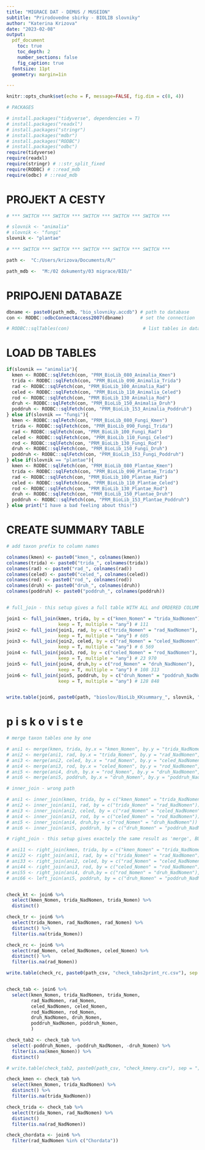 ```yaml
---
title: "MIGRACE DAT - DEMUS / MUSEION"
subtitle: "Prirodovedne sbirky - BIOLIB slovniky"
author: "Katerina Krizova"
date: "2023-02-08"
output:
  pdf_document
    toc: true
    toc_depth: 2
    number_sections: false
    fig_caption: true
  fontsize: 11pt
  geometry: margin=1in

---
```


\newpage 

```r
knitr::opts_chunk$set(echo = F, message=FALSE, fig.dim = c(8, 4))

# PACKAGES

# install.packages("tidyverse", dependencies = T)
# install.packages("readxl")
# install.packages("stringr")
# install.packages("mdbr")
# install.packages("RODBC")
# install.packages("odbc")
require(tidyverse)
require(readxl)
require(stringr) # ::str_split_fixed
require(RODBC) # ::read_mdb
require(odbc) # ::read_mdb

```

\newpage 

# PROJEKT A CESTY

```r

# *** SWITCH *** SWITCH *** SWITCH *** SWITCH *** SWITCH ***

# slovnik <- "animalia"
# slovnik <- "fungi"
slovnik <- "plantae"

# *** SWITCH *** SWITCH *** SWITCH *** SWITCH *** SWITCH ***

path <-  "C:/Users/krizova/Documents/R/"

path_mdb <-  "M:/02 dokumenty/03 migrace/BIO/"

```


# PRIPOJENI DATABAZE

```r

dbname <- paste0(path_mdb, "bio_slovniky.accdb") # path to database
con <- RODBC::odbcConnectAccess2007(dbname)      # set the connection

# RODBC::sqlTables(con)                           # list tables in database

```

\newpage

# LOAD DB TABLES

```r

if(slovnik == "animalia"){
  kmen <- RODBC::sqlFetch(con, "PRM_BioLib_080_Animalia_Kmen")  
  trida <- RODBC::sqlFetch(con, "PRM_BioLib_090_Animalia_Trida")  
  rad <- RODBC::sqlFetch(con, "PRM_BioLib_100_Animalia_Rad")  
  celed <- RODBC::sqlFetch(con, "PRM_BioLib_110_Animalia_Celed")  
  rod <- RODBC::sqlFetch(con, "PRM_BioLib_130_Animalia_Rod")  
  druh <- RODBC::sqlFetch(con, "PRM_BioLib_150_Animalia_Druh")  
  poddruh <- RODBC::sqlFetch(con, "PRM_BioLib_153_Animalia_Poddruh") 
} else if(slovnik == "fungi"){
  kmen <- RODBC::sqlFetch(con, "PRM_BioLib_080_Fungi_Kmen")  
  trida <- RODBC::sqlFetch(con, "PRM_BioLib_090_Fungi_Trida")  
  rad <- RODBC::sqlFetch(con, "PRM_BioLib_100_Fungi_Rad")  
  celed <- RODBC::sqlFetch(con, "PRM_BioLib_110_Fungi_Celed")  
  rod <- RODBC::sqlFetch(con, "PRM_BioLib_130_Fungi_Rod")  
  druh <- RODBC::sqlFetch(con, "PRM_BioLib_150_Fungi_Druh")  
  poddruh <- RODBC::sqlFetch(con, "PRM_BioLib_153_Fungi_Poddruh")
} else if(slovnik == "plantae"){
  kmen <- RODBC::sqlFetch(con, "PRM_BioLib_080_Plantae_Kmen")  
  trida <- RODBC::sqlFetch(con, "PRM_BioLib_090_Plantae_Trida")  
  rad <- RODBC::sqlFetch(con, "PRM_BioLib_100_Plantae_Rad")  
  celed <- RODBC::sqlFetch(con, "PRM_BioLib_110_Plantae_Celed")  
  rod <- RODBC::sqlFetch(con, "PRM_BioLib_130_Plantae_Rod")  
  druh <- RODBC::sqlFetch(con, "PRM_BioLib_150_Plantae_Druh")  
  poddruh <- RODBC::sqlFetch(con, "PRM_BioLib_153_Plantae_Poddruh")
} else print("I have a bad feeling about this!")

```



# CREATE SUMMARY TABLE

```r

# add taxon prefix to column names

colnames(kmen) <- paste0("kmen_", colnames(kmen))
colnames(trida) <- paste0("trida_", colnames(trida))
colnames(rad) <- paste0("rad_", colnames(rad))
colnames(celed) <- paste0("celed_", colnames(celed))
colnames(rod) <- paste0("rod_", colnames(rod))
colnames(druh) <- paste0("druh_", colnames(druh))
colnames(poddruh) <- paste0("poddruh_", colnames(poddruh))


# full_join - this setup gives a full table WITH ALL and ORDERED COLUMNS

join1 <- full_join(kmen, trida, by = c("kmen_Nomen" = "trida_NadNomen"), 
                   keep = T, multiple = "any") # 111
join2 <- full_join(join1, rad, by = c("trida_Nomen" = "rad_NadNomen"), 
                   keep = T, multiple = "any") # 605
join3 <- full_join(join2, celed, by = c("rad_Nomen" = "celed_NadNomen"), 
                   keep = T, multiple = "any") # 6 569
join4 <- full_join(join3, rod, by = c("celed_Nomen" = "rod_NadNomen"), 
                   keep = T, multiple = "any") # 23 970
join5 <- full_join(join4, druh,by = c("rod_Nomen" = "druh_NadNomen"), 
                   keep = T, multiple = "any") # 108 313
join6 <- full_join(join5, poddruh, by = c("druh_Nomen" = "poddruh_NadNomen"), 
                   keep = T, multiple = "any") # 128 848


write.table(join6, paste0(path, "bioslov/BioLib_KKsummary_", slovnik, ".csv"), sep = ";", row.names = F)


```

# p i s k o v i s t e

```r

# merge taxon tables one by one

# ani1 <- merge(kmen, trida, by.x = "kmen_Nomen", by.y = "trida_NadNomen", all.y = T) # 98
# ani2 <- merge(ani1, rad, by.x = "trida_Nomen", by.y = "rad_NadNomen", all.y = T) # 581
# ani3 <- merge(ani2, celed, by.x = "rad_Nomen", by.y = "celed_NadNomen", all.y = T) # 6 515
# ani4 <- merge(ani3, rod, by.x = "celed_Nomen", by.y = "rod_NadNomen", all.y = T) # 19 643
# ani5 <- merge(ani4, druh, by.x = "rod_Nomen", by.y = "druh_NadNomen", all.y = T) # 103 970
# ani6 <- merge(ani5, poddruh, by.x = "druh_Nomen", by.y = "poddruh_NadNomen", all = T) # 124 505

# inner_join - wrong path

# ani1 <- inner_join(kmen, trida, by = c("kmen_Nomen" = "trida_NadNomen")) # 98
# ani2 <- inner_join(ani1, rad, by = c("trida_Nomen" = "rad_NadNomen")) # 557
# ani3 <- inner_join(ani2, celed, by = c("rad_Nomen" = "celed_NadNomen")) # 6 153
# ani4 <- inner_join(ani3, rod, by = c("celed_Nomen" = "rod_NadNomen")) # 18 324
# ani5 <- inner_join(ani4, druh,by = c("rod_Nomen" = "druh_NadNomen")) # 92 791
# ani6 <- inner_join(ani5, poddruh, by = c("druh_Nomen" = "poddruh_NadNomen")) # 25 972 

# right_join - this setup gives exactely the same result as 'merge', BUT WITH ORDERED COLUMNS

# ani11 <- right_join(kmen, trida, by = c("kmen_Nomen" = "trida_NadNomen"), keep = T) # 98
# ani22 <- right_join(ani1, rad, by = c("trida_Nomen" = "rad_NadNomen"), keep = T) # 557
# ani33 <- right_join(ani2, celed, by = c("rad_Nomen" = "celed_NadNomen"), keep = T) # 6 153
# ani44 <- right_join(ani3, rod, by = c("celed_Nomen" = "rod_NadNomen"), keep = T) # 18 324
# ani55 <- right_join(ani4, druh,by = c("rod_Nomen" = "druh_NadNomen"), keep = T) # 92 791
# ani66 <- left_join(ani5, poddruh, by = c("druh_Nomen" = "poddruh_NadNomen"), keep = T) # 25 972 


check_kt <- join6 %>% 
  select(kmen_Nomen, trida_NadNomen, trida_Nomen) %>% 
  distinct()

check_tr <- join6 %>% 
  select(trida_Nomen, rad_NadNomen, rad_Nomen) %>% 
  distinct() %>% 
  filter(is.na(trida_Nomen))

check_rc <- join6 %>% 
  select(rad_Nomen, celed_NadNomen, celed_Nomen) %>% 
  distinct() %>% 
  filter(is.na(rad_Nomen))

write.table(check_rc, paste0(path_csv, "check_tabs2print_rc.csv"), sep = ";", row.names = F)


check_tab <- join6 %>% 
  select(kmen_Nomen, trida_NadNomen, trida_Nomen, 
         rad_NadNomen, rad_Nomen, 
         celed_NadNomen, celed_Nomen, 
         rod_NadNomen, rod_Nomen, 
         druh_NadNomen, druh_Nomen, 
         poddruh_NadNomen, poddruh_Nomen, 
         )

check_tab2 <- check_tab %>% 
  select(-poddruh_Nomen, -poddruh_NadNomen, -druh_Nomen) %>% 
  filter(is.na(kmen_Nomen)) %>% 
  distinct()

# write.table(check_tab2, paste0(path_csv, "check_kmeny.csv"), sep = ";")

check_kmen <- check_tab %>% 
  select(kmen_Nomen, trida_NadNomen) %>% 
  distinct() %>% 
  filter(is.na(trida_NadNomen))

check_trida <- check_tab %>% 
  select(trida_Nomen, rad_NadNomen) %>% 
  distinct() 
  filter(is.na(rad_NadNomen))

check_chordata <- join6 %>% 
  filter(rad_NadNomen %in% c("Chordata"))



```

